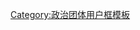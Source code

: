 {{userbox
| border-c = rgb(0, 53, 128)
| id = [[File:Flag of Finland.svg|75px]]
| id-c = #F0F0F0
| info = 這個用戶喜歡[[芬蘭|<span style="color: #FFF; font-weight: bold;">芬蘭</span>]]。<br />{{lang|fi|"Rakastan Suomea."}}
| info-c = rgb(0, 53, 128)
| info-fc = #FFF
| info-s = 10
| usercategory  = 喜歡芬蘭的維基人
| nocat = {{{nocat|}}}
}}<noinclude>{{clear2}}{{自动分类|喜歡芬蘭的維基人}}[[Category:政治团体用户框模板]]</noinclude>